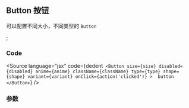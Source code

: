 <!-- Button Doc -->

## Button 按钮

可以配置不同大小，不同类型的 `Button`

<Meta title="Components/Button" component={Button} />;

### Code

<Source
  language="jsx"
  code={dedent`
      <Button
        size={size}
        disabled={disabled}
        anime={anime}
        className={className}
        type={type}
        shape={shape}
        variant={variant}
        onClick={action('clicked')}
      > 
        button 
      </Button>`}
/>

### 参数

<ArgsTable of={Button} />

